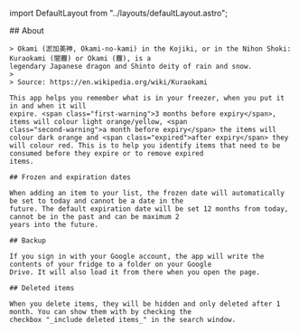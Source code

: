 ﻿import DefaultLayout from "../layouts/defaultLayout.astro";

<DefaultLayout>
    ## About

    > Okami (淤加美神, Okami-no-kami) in the Kojiki, or in the Nihon Shoki: Kuraokami (闇龗) or Okami (龗), is a
    legendary Japanese dragon and Shinto deity of rain and snow.
    >
    > Source: https://en.wikipedia.org/wiki/Kuraokami

    This app helps you remember what is in your freezer, when you put it in and when it will
    expire. <span class="first-warning">3 months before expiry</span>, items will colour light orange/yellow, <span
    class="second-warning">a month before expiry</span> the items will colour dark orange and <span class="expired">after expiry</span> they
    will colour red. This is to help you identify items that need to be consumed before they expire or to remove expired
    items.

    ## Frozen and expiration dates

    When adding an item to your list, the frozen date will automatically be set to today and cannot be a date in the
    future. The default expiration date will be set 12 months from today, cannot be in the past and can be maximum 2
    years into the future.

    ## Backup

    If you sign in with your Google account, the app will write the contents of your fridge to a folder on your Google
    Drive. It will also load it from there when you open the page.

    ## Deleted items

    When you delete items, they will be hidden and only deleted after 1 month. You can show them with by checking the
    checkbox "_include deleted items_" in the search window.
</DefaultLayout>